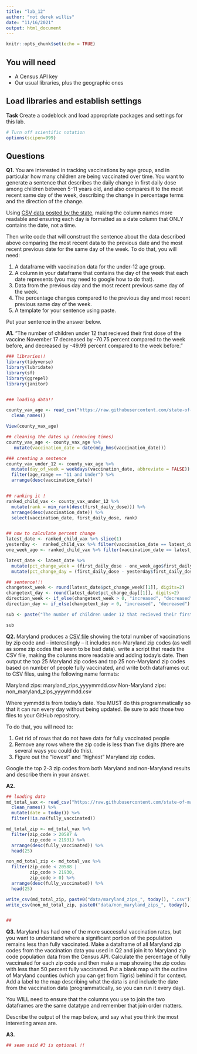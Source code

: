 ```yaml
---
title: "lab_12"
author: "not derek willis"
date: "11/16/2021"
output: html_document
---
```


```r
knitr::opts_chunk$set(echo = TRUE)
```

## You will need

* A Census API key
* Our usual libraries, plus the geographic ones

## Load libraries and establish settings

**Task** Create a codeblock and load appropriate packages and settings for this lab.

```r
# Turn off scientific notation
options(scipen=999)
```

## Questions

**Q1.** You are interested in tracking vaccinations by age group, and in particular how many children are being vaccinated over time. You want to generate a sentence that describes the daily change in first daily dose among children between 5-11 years old, and also compares it to the most recent same day of the week, describing the change in percentage terms and the direction of the change.

Using [CSV data posted by the state](https://raw.githubusercontent.com/state-of-maryland/VaccineCSVs/master/MD_COVID19_VaccinationPercentAgeGroupPopulation.csv), making the column names more readable and ensuring each day is formatted as a date column that ONLY contains the date, not a time.

Then write code that will construct the sentence about the data described above comparing the most recent data to the previous date and the most recent previous date for the same day of the week. To do that, you will need:

1. A dataframe with vaccination data for the under-12 age group.
2. A column in your dataframe that contains the day of the week that each date represents (you may need to google how to do that).
3. Data from the previous day and the most recent previous same day of the week.
4. The percentage changes compared to the previous day and most recent previous same day of the week.
5. A template for your sentence using paste.

Put your sentence in the answer below.

**A1.**
"The number of children under 12 that recieved their first dose of the vaccine November 17 decreased by -70.75 percent compared to the week before, and decreased by -49.99 percent compared to the week before."

```r


### libraries!!
library(tidyverse)
library(lubridate)
library(sf)
library(ggrepel)
library(janitor)


### loading data!!

county_vax_age <- read_csv("https://raw.githubusercontent.com/state-of-maryland/VaccineCSVs/master/MD_COVID19_VaccinationPercentAgeGroupPopulation.csv") %>%
  clean_names()

View(county_vax_age)

## cleaning the dates up (removing times)
county_vax_age <- county_vax_age %>%
   mutate(vaccination_date = date(mdy_hms(vaccination_date)))

### creating a sentence
county_vax_under_12 <- county_vax_age %>%
  mutate(day_of_week = weekdays(vaccination_date, abbreviate = FALSE)) %>%
  filter(age_range == "11 and Under") %>%
  arrange(desc(vaccination_date))


## ranking it !
ranked_child_vax <- county_vax_under_12 %>%
  mutate(rank = min_rank(desc(first_daily_dose))) %>%
  arrange(desc(vaccination_date)) %>%
  select(vaccination_date, first_daily_dose, rank)


## now to calculate percent change
latest_date <- ranked_child_vax %>% slice(1)
yesterday <-  ranked_child_vax %>% filter(vaccination_date == latest_date$vaccination_date - 1)
one_week_ago <- ranked_child_vax %>% filter(vaccination_date == latest_date$vaccination_date - 7)

latest_date <- latest_date %>%
  mutate(pct_change_week = (first_daily_dose - one_week_ago$first_daily_dose)/one_week_ago$first_daily_dose *100) %>%
  mutate(pct_change_day = (first_daily_dose - yesterday$first_daily_dose)/yesterday$first_daily_dose *100)

## sentence!!!
changetext_week <- round(latest_date$pct_change_week[[1]], digits=2)
changetext_day <- round(latest_date$pct_change_day[[1]], digits=2)
direction_week <- if_else(changetext_week > 0, "increased", "decreased")
direction_day <- if_else(changetext_day > 0, "increased", "decreased")

sub <- paste("The number of children under 12 that recieved their first dose of the vaccine ", format(latest_date$vaccination_date, format="%B %d"), " ", direction_week, " by ", changetext_week, " percent compared to the week before, and", " ", direction_day, " by ", changetext_day, " percent compared to the week before.", sep="")

sub


```

**Q2.** Maryland produces a [CSV file](https://raw.githubusercontent.com/state-of-maryland/VaccineCSVs/master/Vax_ZIP_CODE_FirstSecondSingle_Totals_Raw.csv) showing the total number of vaccinations by zip code and -- interestingly -- it includes non-Maryland zip codes (as well as some zip codes that seem to be bad data). write a script that reads the CSV file, making the columns more readable and adding today's date. Then output the top 25 Maryland zip codes and top 25 non-Maryland zip codes based on number of people fully vaccinated, and write both dataframes out to CSV files, using the following name formats:

Maryland zips: maryland_zips_yyyymmdd.csv
Non-Maryland zips: non_maryland_zips_yyyymmdd.csv

Where yymmdd is from today's date. You MUST do this programmatically so that it can run every day without being updated. Be sure to add those two files to your GitHub repository.

To do that, you will need to:

1. Get rid of rows that do not have data for fully vaccinated people
2. Remove any rows where the zip code is less than five digits (there are several ways you could do this).
3. Figure out the "lowest" and "highest" Maryland zip codes.

Google the top 2-3 zip codes from both Maryland and non-Maryland results and describe them in your answer.

**A2.**

```r

## loading data
md_total_vax <- read_csv("https://raw.githubusercontent.com/state-of-maryland/VaccineCSVs/master/Vax_ZIP_CODE_FirstSecondSingle_Totals_Raw.csv") %>%
  clean_names() %>%
  mutate(date = today()) %>%
  filter(!is.na(fully_vaccinated))

md_total_zip <- md_total_vax %>%
  filter(zip_code > 20587 &
         zip_code < 21931) %>%
  arrange(desc(fully_vaccinated)) %>%
  head(25)

non_md_total_zip <- md_total_vax %>%
  filter(zip_code < 20588 |
         zip_code > 21930, 
         zip_code > 0) %>%
  arrange(desc(fully_vaccinated)) %>%
  head(25)

write_csv(md_total_zip, paste0("data/maryland_zips_", today(), ".csv"))
write_csv(non_md_total_zip, paste0("data/non_maryland_zips_", today(), ".csv"))


## 


```

**Q3.** Maryland has had one of the more successful vaccination rates, but you want to understand where a significant portion of the population remains less than fully vaccinated. Make a dataframe of all Maryland zip codes from the vaccination data you used in Q2 and join it to Maryland zip code population data from the Census API. Calculate the percentage of fully vaccinated for each zip code and then make a map showing the zip codes with less than 50 percent fully vaccinated. Put a blank map with the outline of Maryland counties (which you can get from Tigris) behind it for context. Add a label to the map describing what the data is and include the date from the vaccination data (programmatically, so you can run it every day).

You WILL need to ensure that the columns you use to join the two dataframes are the same datatype and remember that join order matters.

Describe the output of the map below, and say what you think the most interesting areas are.

**A3.**

```r

## sean said #3 is optional !!
```
